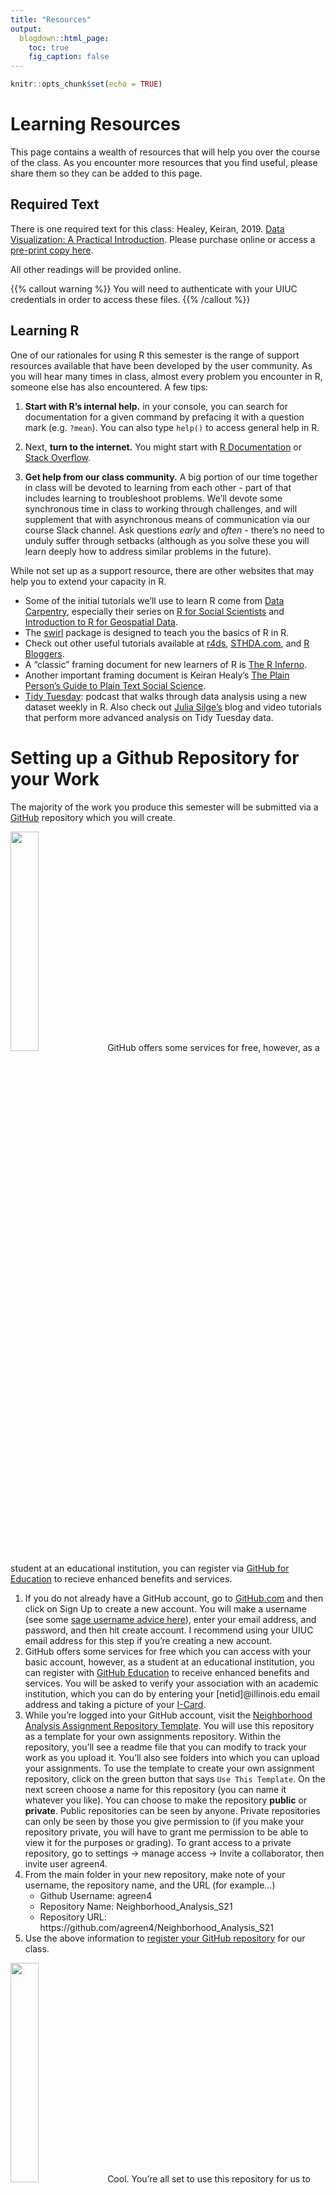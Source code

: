```yaml
---
title: "Resources"
output:
  blogdown::html_page:
    toc: true
    fig_caption: false
---
```


```r
knitr::opts_chunk$set(echo = TRUE)
```

# Learning Resources

This page contains a wealth of resources that will help you over the course of the class. As you encounter more resources that you find useful, please share them so they can be added to this page.

## Required Text

There is one required text for this class: Healey, Keiran, 2019. [Data Visualization: A Practical Introduction](https://press.princeton.edu/books/ebook/9780691185064/data-visualization).
Please purchase online or access a [pre-print copy here](https://socviz.co/index.html).

All other readings will be provided online. 

{{% callout warning %}}
You will need to authenticate with your UIUC credentials in order to access these files.
{{% /callout %}}

## Learning R

One of our rationales for using R this semester is the range of support resources available that have been developed by the user community. As you will hear many times in class, almost every problem you encounter in R, someone else has also encountered. A few tips:

1. **Start with R's internal help.** in your console, you can search for documentation for a given command by prefacing it with a question mark (e.g. `?mean`). You can also type `help()` to access general help in R.

2. Next, **turn to the internet.** You might start with [R Documentation](https://www.rdocumentation.org) or [Stack Overflow](https://stackoverflow.com).

3. **Get help from our class community.** A big portion of our time together in class will be devoted to learning from each other - part of that includes learning to troubleshoot problems. We'll devote some synchronous time in class to working through challenges, and will supplement that with asynchronous means of communication via our course Slack channel. Ask questions *early* and *often* - there's no need to unduly suffer through setbacks (although as you solve these you will learn deeply how to address similar problems in the future).

While not set up as a support resource, there are other websites that may help you to extend your capacity in R. 

- Some of the initial tutorials we'll use to learn R come from [Data Carpentry](https://datacarpentry.org), especially their series on [R for Social Scientists](https://datacarpentry.org/r-socialsci/) and [Introduction to R for Geospatial Data](https://datacarpentry.org/r-intro-geospatial/). 
- The [swirl](https://swirlstats.com) package is designed to teach you the basics of R in R.
- Check out other useful tutorials available at [r4ds](https://r4ds.had.co.nz), [STHDA.com](http://www.sthda.com/english/), and [R Bloggers](https://www.r-bloggers.com). 
- A "classic" framing document for new learners of R is [The R Inferno](https://www.burns-stat.com/pages/Tutor/R_inferno.pdf). 
- Another important framing document is Keiran Healy's [The Plain Person's Guide to Plain Text Social Science](https://plain-text.co).
- [Tidy Tuesday](https://www.tidytuesday.com): podcast that walks through data analysis using a new dataset weekly in R. Also check out [Julia Silge's](https://juliasilge.com) blog and video tutorials that perform more advanced analysis on Tidy Tuesday data.

# Setting up a Github Repository for your Work
The majority of the work you produce this semester will be submitted via a [GitHub](https://github.com) repository which you will create. 

![](https://octodex.github.com/images/codercat.jpg){width=30%}
GitHub offers some services for free, however, as a student at an educational institution, you can register via [GitHub for Education](https://education.github.com) to recieve enhanced benefits and services. 

1. If you do not already have a GitHub account, go to [GitHub.com](https://github.com) and then click on Sign Up to create a new account. You will make a username (see some [sage username advice here](https://happygitwithr.com/big-picture.html#is-it-going-to-hurt)), enter your email address, and password, and then hit create account. I recommend using your UIUC email address for this step if you're creating a new account.
2. GitHub offers some services for free which you can access with your basic account, however, as a student at an educational institution, you can register with [GitHub Education](https://education.github.com) to receive enhanced benefits and services. You will be asked to verify your association with an academic institution, which you can do by entering your [netid]@illinois.edu email address and taking a picture of your [I-Card](https://www.icardnet.uillinois.edu/public/).
3. While you're logged into your GitHub account, visit the [Neighborhood Analysis Assignment Repository Template](https://github.com/agreen4/Neighborhood_Analysis_S21_Assignments). You will use this repository as a template for your own assignments repository. Within the repository, you'll see a readme file that you can modify to track your work as you upload it. You'll also see folders into which you can upload your assignments. To use the template to create your own assignment repository, click on the green button that says `Use This Template`. On the next screen choose a name for this repository (you can name it whatever you like). You can choose to make the repository **public** or **private**. Public repositories can be seen by anyone. Private repositories can only be seen by those you give permission to (if you make your repository private, you will have to grant me permission to be able to view it for the purposes or grading). To grant access to a private repository, go to settings -> manage access -> Invite a collaborator, then invite user agreen4.
4. From the main folder in your new repository, make note of your username, the repository name, and the URL (for example...)
    - Github Username: agreen4
    - Repository Name: Neighborhood_Analysis_S21
    - Repository URL: https://github.com/agreen4/Neighborhood_Analysis_S21
5. Use the above information to [register your GitHub repository](https://forms.illinois.edu/sec/421969060) for our class.

![](https://octodex.github.com/images/bouncercat.png){width=30%}
Cool. You're all set to use this repository for us to track your work this semester.

# Linking GitHub and R

You can upload files directly to a GitHub repository in the GitHub web interface, but as you create more complex files and file structures, that's not going to be a feasible way to manage your work. That strategy also overlooks most of the features of what GitHub is at its core - a version control system.

![](https://octodex.github.com/images/collabocats.jpg){width=50%}

We might want to version our work for several reasons:

- To keep track of changes we've made, so that we can track when code works and when we've broken it
- To be able to share code with collaborators and work on the same files at the same time and then reconcile and combine work all together
- To be able to share code and data publicly with others

All three of these rationales are important motivations within the context of our class. There are two strategies which you may want to try to integrate GitHub into your R workflow.

## Using the GitHub Desktop Client
[GitHub Desktop](https://desktop.github.com) is an application that allows you to upload, download, and reconcile github repositories stored on your computer with your GitHub account. From GitHub desktop, you can create new repositories, download previously created repositories, and upload new versions of repository contents to the cloud.

## Using RStudio's integrated Github Functionality

RStudio has GitHub functionality built right in, which is very handy for integrating version control into your R workflow. Getting RStudio set up to work with GitHub can be a bit tedious, but once it is set up, it is straightforward to use. An outstanding resource to help you get GitHub integrated with R is [Happy Git and GitHub for the useR](https://happygitwithr.com). As the authors mention in a section titled appropriately [*Is It Going to Hurt?*](https://happygitwithr.com/big-picture.html#is-it-going-to-hurt), integrating Git changes your workflow. However, since many of you are just starting to learn R, making this part of your typical workflow early on will be challenging, but less of a change from other ways of doing things. 

Assuming you've already got R and RStudio installed on your system and have already set up a GitHub account, you can start here:

1. [Check](https://happygitwithr.com/install-git.html#git-already-installed) to see if Git is installed on your computer, and if it isnt, [Install Git](https://happygitwithr.com/install-git.html#install-git).
2. [Associate](https://happygitwithr.com/hello-git.html) git on your computer with your GitHub account.
3. [Install a Git client](https://happygitwithr.com/git-client.html#recommended-git-clients) like GitHub Desktop.
4. [Connect to GitHub](https://happygitwithr.com/push-pull-github.html)
5. [Connect RStudio to GitHub](https://happygitwithr.com/rstudio-git-github.html)
6. [Get Started](https://happygitwithr.com/usage-intro.html) using GitHub integrated with R (we'll talk more about this in class).

![](https://octodex.github.com/images/femalecodertocat.png){width=30%}
We will ease our way into using Git, and will also devote some time to troubleshooting in class. I promise, it's going to make sense soon!

# Neighborhood Analysis

- City of Champaign [Neighborhood Wellness Vision Report](https://cityofchampaign.sharepoint.com/City%20Documents%20Internal/WordPress%20Media%20Files/Planning%20and%20Development%20Department/Long%20Range%20Planning/2006-2010%20NW%20Vision%20Report_final.pdf?originalPath=aHR0cHM6Ly9jaXR5b2ZjaGFtcGFpZ24uc2hhcmVwb2ludC5jb20vOmI6L2cvRVFVdzd6ZGVQMlpJcGtSVFAxTnFuTDRCSnZHOXQ4VzNUX2VJeVV6UFNsNUh0QT9ydGltZT1PNnYtZGxDNjJFZw) and [Action Plan](https://cityofchampaign.sharepoint.com/City%20Documents%20Internal/WordPress%20Media%20Files/Neighborhood%20Services%20Department/Neighborhood%20Wellness%202008-10-Action-Plan-Final.pdf?originalPath=aHR0cHM6Ly9jaXR5b2ZjaGFtcGFpZ24uc2hhcmVwb2ludC5jb20vOmI6L2cvRVJCMGtaUEo2dWRCcUJJaDg5aVFQYW9Cd091bTFFU1V5ZzcwVFMzZFVxV2dyUT9ydGltZT1QZkF2a0ZDNjJFZw)
- [Chicago's Million Dollar Blocks](https://chicagosmilliondollarblocks.com)
- DePaul Institute for Housing Studies: [Mapping Displacement Pressure in Chicago, 2020](https://www.housingstudies.org/releases/mapping-displacement-pressure-chic-2020/)
- Nathalie P. Voorhees Center's [Socioeconomic Change of Chicago's Community Areas (1970-2010)](https://voorheescenter.uic.edu/what-we-do/areas-of-research/gentrification-index/)
- [National Neighborhood Indicators Partnership](https://www.neighborhoodindicators.org)
- [Find My Landlord](https://findmylandlord.chicagodsa.org), a tool that maps the properties in Chicago owned by a single landlord or management company.
- Metropolitan Planning Council and Urban Institute's [The Cost of Segregation](https://www.urban.org/sites/default/files/publication/98453/the_cost_of_segregation_7.pdf) report for Chicago.
- [American segregation, mapped at day and night](https://www.vox.com/policy-and-politics/2019/2/18/18217346/work-home-segregation-map)

# Data Sources

- [covdata R Package](https://kjhealy.github.io/covdata/)
- Data Science Central [Big data sets available for free](https://www.datasciencecentral.com/profiles/blogs/big-data-sets-available-for-free)
- Economic Innovation Group [Distressed Communities Index](https://eig.org/dci)
- [Eviction Lab](https://evictionlab.org/get-the-data/) data on residential evictions summarized to various administrative geographies
- [Global Human Settlements Dataset](http://www.statsmapsnpix.com/2016/10/the-global-human-settlement-layer.html?m=1)
- HUD [Location Affordability Index](https://www.hudexchange.info/programs/location-affordability-index/)
- HUD [Urbanization Perceptions Small Area Index](https://www.huduser.gov/portal/AHS-neighborhood-description-study-2017.html#small-area-tab)
- HUD [USPS Vacancy Data](https://www.huduser.gov/portal/datasets/usps.html)
- [Longitudinal Tract Database (LTDB)](https://s4.ad.brown.edu/projects/diversity/researcher/bridging.htm): 1970 - 2010 Census data normalized to 2010 census tracts
- MIT Senseable Cities Lab [Treepedia](http://senseable.mit.edu/treepedia/)
- [National Housing Preservation Database (NHPD)](https://preservationdatabase.org/about-the-database/)
- Policy Surveillance Program [Eviction Laws database](https://lawatlas.org/datasets/eviction-laws-1530797420)
- USDA [Rural-Urban Commuting Area Codes](https://www.ers.usda.gov/data-products/rural-urban-commuting-area-codes.aspx)
- [Stanford Open Policing Project](https://openpolicing.stanford.edu)
- SURGO Foundation [U.S. COVID Community Vulnerability Index (CCVI)](https://precisionforcovid.org/ccvi)

# Inspiration and Miscellenia
- BBC: [How the BBC Visual and Data Journalism Team Works with Graphics in R](https://medium.com/bbc-visual-and-data-journalism/how-the-bbc-visual-and-data-journalism-team-works-with-graphics-in-r-ed0b35693535)
- Bloomberg: [Visualizing U.S. Immigration History as Tree Rings](https://www.bloomberg.com/news/articles/2018-12-17/visualizing-u-s-immigration-history-as-tree-rings)
- Craig Dalton and Timm Stallmann: [Counter-mapping data science](https://onlinelibrary.wiley.com/doi/full/10.1111/cag.12398)
- GEOda Center [U.S. COVID Atlas](https://geodacenter.github.io/covid/)
- [R at the ACLU: Joining Tables to Reunite Families](https://rstudio.com/resources/rstudioconf-2019/r-at-the-aclu-joining-tables-to-to-reunite-families/)
- [London: The Information Capital](http://www.oliveruberti.com/the-information-capital): Stunning book featuring 100 visualizations about the city of London. Many visualizations [were created using R](https://www.r-bloggers.com/2014/11/improving-r-data-visualisations-through-design/).
- MIT: [Atlas of Inequality](https://inequality.media.mit.edu/#)
- New York City [Neighborhood Planning Playbook](https://www1.nyc.gov/assets/hpd/downloads/pdfs/services/neighborhood-planning-playbook.pdf)
- [R Graph Gallery](https://www.r-graph-gallery.com/index.html)
- Washington Post: [America is more diverse than ever - but still segregated](https://www.washingtonpost.com/graphics/2018/national/segregation-us-cities/?noredirect=on&utm_term=.5d7398b764d0)
- [W.E.B. Du Bois's Data Portraits: Visualizing Black America](https://papress.com/products/w-e-b-du-boiss-data-portraits-visualizing-black-america) and related background from [Smithsonian Magazine](https://www.smithsonianmag.com/history/first-time-together-and-color-book-displays-web-du-bois-visionary-infographics-180970826/).